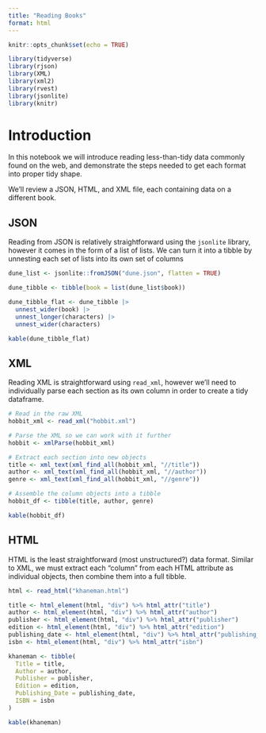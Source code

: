 ```yaml
---
title: "Reading Books"
format: html
---
```



```r
knitr::opts_chunk$set(echo = TRUE)
```

```r
library(tidyverse)
library(rjson)
library(XML)
library(xml2)
library(rvest)
library(jsonlite)
library(knitr)
```

# Introduction

In this notebook we will introduce reading less-than-tidy data commonly found on the web, and demonstrate the steps needed to get each format into proper tidy shape.

We'll review a JSON, HTML, and XML file, each containing data on a different book. 

## JSON

Reading from JSON is relatively straightforward using the `jsonlite` library, however it comes in the form of a list of lists. We can turn it into a tibble by unnesting each set of lists into its own set of columns

```r
dune_list <- jsonlite::fromJSON("dune.json", flatten = TRUE)

dune_tibble <- tibble(book = list(dune_list$book))

dune_tibble_flat <- dune_tibble |> 
  unnest_wider(book) |> 
  unnest_longer(characters) |> 
  unnest_wider(characters)

kable(dune_tibble_flat)
```

## XML

Reading XML is straightforward using `read_xml`, however we'll need to individually parse each section as its own column in order to create a tidy dataframe.

```r
# Read in the raw XML
hobbit_xml <- read_xml("hobbit.xml")

# Parse the XML so we can work with it further
hobbit <- xmlParse(hobbit_xml)

# Extract each section into new objects
title <- xml_text(xml_find_all(hobbit_xml, "//title"))
author <- xml_text(xml_find_all(hobbit_xml, "//author"))
genre <- xml_text(xml_find_all(hobbit_xml, "//genre"))

# Assemble the column objects into a tibble
hobbit_df <- tibble(title, author, genre)

kable(hobbit_df)

```


## HTML

HTML is the least straightforward (most unstructured?) data format. Similar to XML, we must extract each "column" from each HTML attribute as individual objects, then combine them into a full tibble.

```r
html <- read_html("khaneman.html")

title <- html_element(html, "div") %>% html_attr("title")
author <- html_element(html, "div") %>% html_attr("author")
publisher <- html_element(html, "div") %>% html_attr("publisher")
edition <- html_element(html, "div") %>% html_attr("edition")
publishing_date <- html_element(html, "div") %>% html_attr("publishing_date")
isbn <- html_element(html, "div") %>% html_attr("isbn")

khaneman <- tibble(
  Title = title,
  Author = author,
  Publisher = publisher,
  Edition = edition,
  Publishing_Date = publishing_date,
  ISBN = isbn
)

kable(khaneman)
```

